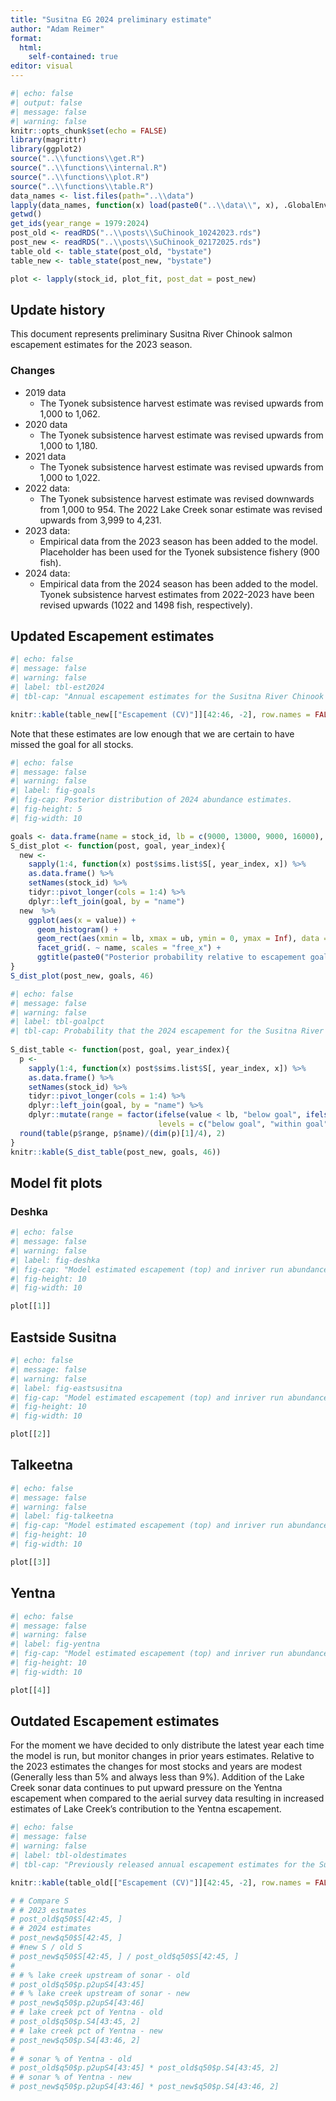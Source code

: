 ```yaml
---
title: "Susitna EG 2024 preliminary estimate"
author: "Adam Reimer"
format: 
  html:
    self-contained: true
editor: visual
---
```


```r
#| echo: false 
#| output: false
#| message: false 
#| warning: false
knitr::opts_chunk$set(echo = FALSE)
library(magrittr)
library(ggplot2)
source("..\\functions\\get.R")
source("..\\functions\\internal.R")
source("..\\functions\\plot.R")
source("..\\functions\\table.R")
data_names <- list.files(path="..\\data")
lapply(data_names, function(x) load(paste0("..\\data\\", x), .GlobalEnv))
getwd()
get_ids(year_range = 1979:2024)
post_old <- readRDS("..\\posts\\SuChinook_10242023.rds")
post_new <- readRDS("..\\posts\\SuChinook_02172025.rds") 
table_old <- table_state(post_old, "bystate")
table_new <- table_state(post_new, "bystate")

plot <- lapply(stock_id, plot_fit, post_dat = post_new)
```

## Update history

This document represents preliminary Susitna River Chinook salmon escapement estimates for the 2023 season.

### Changes

-   2019 data
    -   The Tyonek subsistence harvest estimate was revised upwards from 1,000 to 1,062.
-   2020 data
    -   The Tyonek subsistence harvest estimate was revised upwards from 1,000 to 1,180.
-   2021 data
    -   The Tyonek subsistence harvest estimate was revised upwards from 1,000 to 1,022.
-   2022 data:
    -   The Tyonek subsistence harvest estimate was revised downwards from 1,000 to 954. The 2022 Lake Creek sonar estimate was revised upwards from 3,999 to 4,231.
-   2023 data:
    -   Empirical data from the 2023 season has been added to the model. Placeholder has been used for the Tyonek subsistence fishery (900 fish).
-   2024 data:
    -   Empirical data from the 2024 season has been added to the model. Tyonek subsistence harvest estimates from 2022-2023 have been revised upwards (1022 and 1498 fish, respectively).

## Updated Escapement estimates

```r
#| echo: false 
#| message: false 
#| warning: false
#| label: tbl-est2024
#| tbl-cap: "Annual escapement estimates for the Susitna River Chinook salmon stock groups obtained by fitting a state-space model to data from 1979 to 2024." 

knitr::kable(table_new[["Escapement (CV)"]][42:46, -2], row.names = FALSE, align = "r", escape = FALSE)
```

Note that these estimates are low enough that we are certain to have missed the goal for all stocks.

```r
#| echo: false 
#| message: false 
#| warning: false
#| label: fig-goals
#| fig-cap: Posterior distribution of 2024 abundance estimates.
#| fig-height: 5
#| fig-width: 10

goals <- data.frame(name = stock_id, lb = c(9000, 13000, 9000, 16000), ub = c(18000, 25000, 17500, 22000))
S_dist_plot <- function(post, goal, year_index){
  new <- 
    sapply(1:4, function(x) post$sims.list$S[, year_index, x]) %>% 
    as.data.frame() %>% 
    setNames(stock_id) %>%
    tidyr::pivot_longer(cols = 1:4) %>%
    dplyr::left_join(goal, by = "name")
  new  %>%
    ggplot(aes(x = value)) +
      geom_histogram() + 
      geom_rect(aes(xmin = lb, xmax = ub, ymin = 0, ymax = Inf), data = goal, alpha = .25, fill = "green", inherit.aes = FALSE) +
      facet_grid(. ~ name, scales = "free_x") +
      ggtitle(paste0("Posterior probability relative to escapement goals, ", year_id[year_index]))
}
S_dist_plot(post_new, goals, 46)
```

```r
#| echo: false 
#| message: false 
#| warning: false
#| label: tbl-goalpct
#| tbl-cap: Probability that the 2024 escapement for the Susitna River Chinook salmon stock groups was below, within, or above the escapement goal.
 
S_dist_table <- function(post, goal, year_index){
  p <- 
    sapply(1:4, function(x) post$sims.list$S[, year_index, x]) %>% 
    as.data.frame() %>% 
    setNames(stock_id) %>%
    tidyr::pivot_longer(cols = 1:4) %>%
    dplyr::left_join(goal, by = "name") %>% 
    dplyr::mutate(range = factor(ifelse(value < lb, "below goal", ifelse(value < ub, "within goal", "above goal")), 
                                 levels = c("below goal", "within goal", "above goal")))
  round(table(p$range, p$name)/(dim(p)[1]/4), 2)  
}
knitr::kable(S_dist_table(post_new, goals, 46))
```

## Model fit plots

### Deshka

```r
#| echo: false 
#| message: false 
#| warning: false
#| label: fig-deshka
#| fig-cap: "Model estimated escapement (top) and inriver run abundance (bottom) of the Deshka River Chinook salmon stock (black lines show the median and shaded areas show 95% credibility intervals) as reconstructed from aerial survey counts, weir counts, and mark-recapture estimates."
#| fig-height: 10
#| fig-width: 10

plot[[1]]
```

## Eastside Susitna

```r
#| echo: false 
#| message: false 
#| warning: false
#| label: fig-eastsusitna
#| fig-cap: "Model estimated escapement (top) and inriver run abundance (bottom) of the Eastside Susitna  Chinook salmon stock (black lines show the median and shaded areas show 95% credibility intervals) as reconstructed from aerial survey counts, weir counts, and mark-recapture estimates."
#| fig-height: 10
#| fig-width: 10

plot[[2]]
```

## Talkeetna

```r
#| echo: false 
#| message: false 
#| warning: false
#| label: fig-talkeetna
#| fig-cap: "Model estimated escapement (top) and inriver run abundance (bottom) of the Talkeetna River  Chinook salmon stock (black lines show the median and shaded areas show 95% credibility intervals) as reconstructed from aerial survey counts, weir counts, and mark-recapture estimates."
#| fig-height: 10
#| fig-width: 10

plot[[3]]
```

## Yentna

```r
#| echo: false 
#| message: false 
#| warning: false
#| label: fig-yentna
#| fig-cap: "Model estimated escapement (top) and inriver run abundance (bottom) of the Yentna River Chinook salmon stock (black lines show the median and shaded areas show 95% credibility intervals) as reconstructed from aerial survey counts, weir counts, and mark-recapture estimates."
#| fig-height: 10
#| fig-width: 10

plot[[4]]
```

## Outdated Escapement estimates

For the moment we have decided to only distribute the latest year each time the model is run, but monitor changes in prior years estimates. Relative to the 2023 estimates the changes for most stocks and years are modest (Generally less than 5% and always less than 9%). Addition of the Lake Creek sonar data continues to put upward pressure on the Yentna escapement when compared to the aerial survey data resulting in increased estimates of Lake Creek's contribution to the Yentna escapement.

```r
#| echo: false 
#| message: false 
#| warning: false
#| label: tbl-oldestimates
#| tbl-cap: "Previously released annual escapement estimates for the Susitna River Chinook salmon stock groups obtained by fitting a state-space model to data from 1979 to 2022. These estimates have been superseded by the estimates above."

knitr::kable(table_old[["Escapement (CV)"]][42:45, -2], row.names = FALSE, align = "r", escape = FALSE)

# # Compare S
# # 2023 estmates
# post_old$q50$S[42:45, ]
# # 2024 estimates
# post_new$q50$S[42:45, ]
# #new S / old S
# post_new$q50$S[42:45, ] / post_old$q50$S[42:45, ]
# 
# # % lake creek upstream of sonar - old 
# post_old$q50$p.p2upS4[43:45]
# # % lake creek upstream of sonar - new
# post_new$q50$p.p2upS4[43:46]
# # lake creek pct of Yentna - old
# post_old$q50$p.S4[43:45, 2]
# # lake creek pct of Yentna - new
# post_new$q50$p.S4[43:46, 2]
# 
# # sonar % of Yentna - old 
# post_old$q50$p.p2upS4[43:45] * post_old$q50$p.S4[43:45, 2]
# # sonar % of Yentna - new
# post_new$q50$p.p2upS4[43:46] * post_new$q50$p.S4[43:46, 2]

```
